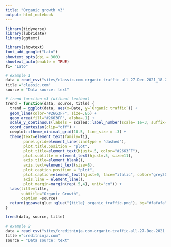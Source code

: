 ```yaml
---
title: "Organic growth v3"
output: html_notebook
---
```


```r
library(tidyverse)
library(lubridate)
library(ggtext)

library(showtext)
font_add_google("Lato")
showtext_opts(dpi = 300)
showtext_auto(enable = TRUE)
f1= "Lato"
```

```r
# example 1
data = read_csv("sites/classic.com-organic-traffic-all-27-Dec-2021_18-21-47.csv",show_col_types = FALSE) %>% filter(Date>"2019-01-01") 
title ="classic.com"
source = "Data source: text"
```

```r
# trend function v3 (without textbox)
trend = function(data, source, title) {
  trend = ggplot(data, aes(x=Date, y=`Organic traffic`)) +
  geom_line(color="#2663FF", size=.85) +
  geom_area(fill="#2663FF", alpha=.1) +
  scale_y_continuous(labels = scales::label_number(scale= 1e-3, suffix="k"), limits=c(0,NA), expand = expansion(mult = c(0, .2))) +
  coord_cartesian(clip="off") +
  cowplot::theme_minimal_grid(10.5, line_size = .3) +
  theme(text=element_text(family=f1),
        panel.grid=element_line(linetype = "dashed"),
        plot.title.position = "plot",
        plot.title=element_text(hjust=.5, color="#2663FF"),
        plot.subtitle = element_text(hjust=.5, size=11),
        axis.title=element_blank(),
        axis.text=element_text(size=8),
        plot.caption.position = "plot",
        plot.caption=element_text(hjust=0, face="italic", color="grey50", margin=margin(t=10)),
        axis.line = element_line(),
        plot.margin=margin(rep(.5,4), unit="cm")) +
  labs(title=title,
       subtitle="Organic Growth", 
       caption =source)
  return(ggsave(glue::glue("{title}_organic_traffic.png"), bg="#fafafa", height=5, width=6.5))
}

trend(data, source, title)
```

```r
# example 2
data = read_csv("sites/creditninja.com-organic-traffic-all-27-Dec-2021_18-21-18.csv",show_col_types = FALSE) %>% filter(Date>"2019-01-01")
title ="creditninja.com"
source = "Data source: text"
```